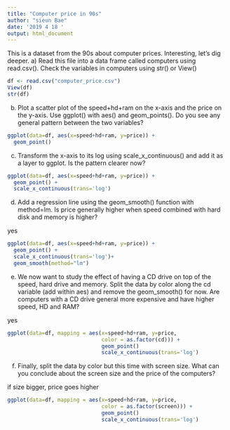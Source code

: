 ```yaml
---
title: "Computer price in 90s"
author: "sieun Bae"
date: '2019 4 18 '
output: html_document
---
```

This is a dataset from the 90s about computer prices. Interesting, let’s dig deeper.
a) Read this file into a data frame called computers using read.csv(). Check the variables in computers using str() or View()

```r
df <- read.csv("computer_price.csv")
View(df)
str(df)
```

b) Plot a scatter plot of the speed+hd+ram on the x-axis and the price on the y-axis. Use ggplot() with aes() and geom_points(). Do you see any general pattern between the two variables?

```r
ggplot(data=df, aes(x=speed+hd+ram, y=price)) +
  geom_point()
```

c) Transform the x-axis to its log using scale_x_continuous() and add it as a layer to ggplot. Is the pattern clearer now?

```r
ggplot(data=df, aes(x=speed+hd+ram, y=price)) +
  geom_point() +
  scale_x_continuous(trans='log')
```

d) Add a regression line using the geom_smooth() function with method=lm. Is price generally higher when speed combined with hard disk and memory is higher?

yes

```r
ggplot(data=df, aes(x=speed+hd+ram, y=price)) +
  geom_point() +
  scale_x_continuous(trans='log')+
  geom_smooth(method="lm")
```

e) We now want to study the effect of having a CD drive on top of the speed, hard drive and memory. Split the data by color along the cd variable (add within aes) and remove the geom_smooth() for now. Are computers with a CD drive general more expensive and have higher speed, HD and RAM?

yes

```r
ggplot(data=df, mapping = aes(x=speed+hd+ram, y=price,
                              color = as.factor(cd))) +
                              geom_point()
                              scale_x_continuous(trans='log')
```

f) Finally, split the data by color but this time with screen size. What can you conclude about the screen size and the price of the computers?

if size bigger, price goes higher 

```r
ggplot(data=df, mapping = aes(x=speed+hd+ram, y=price,
                              color = as.factor(screen))) +
                              geom_point()
                              scale_x_continuous(trans='log')
```
